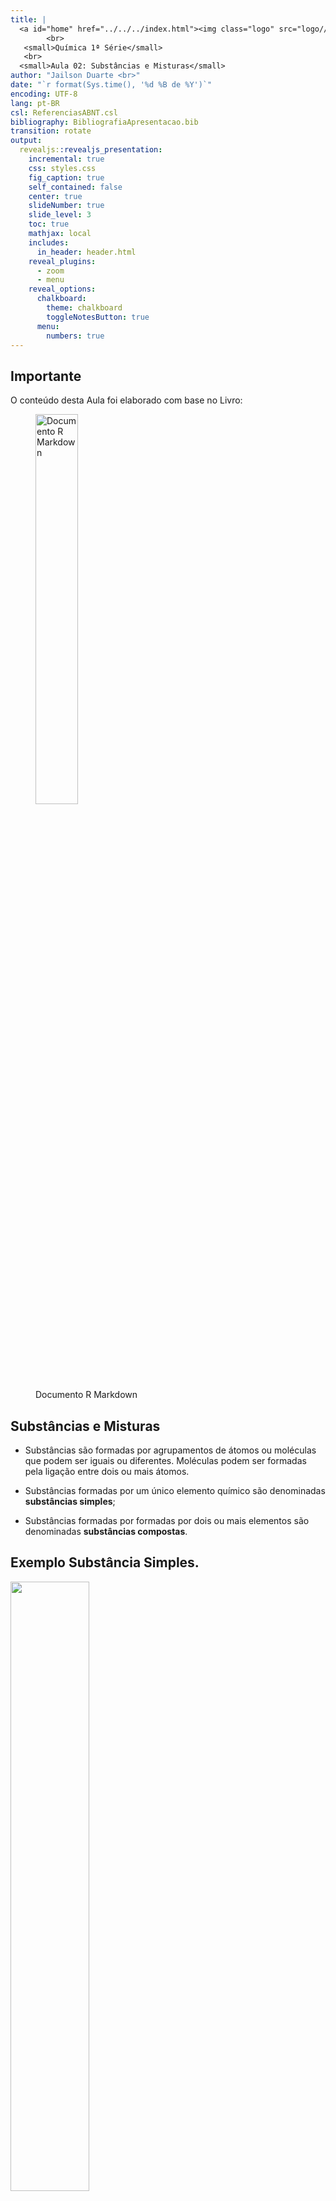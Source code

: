 ```yaml
---
title: |
  <a id="home" href="../../../index.html"><img class="logo" src="logo//logo.jpg"  alt="Home"></a>
        <br>
   <small>Química 1ª Série</small>
   <br>
  <small>Aula 02: Substâncias e Misturas</small>
author: "Jailson Duarte <br>" 
date: "`r format(Sys.time(), '%d %B de %Y')`"
encoding: UTF-8
lang: pt-BR
csl: ReferenciasABNT.csl
bibliography: BibliografiaApresentacao.bib
transition: rotate
output: 
  revealjs::revealjs_presentation:
    incremental: true
    css: styles.css
    fig_caption: true
    self_contained: false
    center: true
    slideNumber: true
    slide_level: 3
    toc: true
    mathjax: local
    includes:
      in_header: header.html
    reveal_plugins: 
      - zoom
      - menu
    reveal_options:
      chalkboard:
        theme: chalkboard
        toggleNotesButton: true
      menu:
        numbers: true
---
```


## Importante {.texto .posicao}

O conteúdo desta Aula foi elaborado com base no Livro:

![Documento R Markdown](Figuras//livro1.jpg){width="40%"}

## Substâncias e Misturas {.texto .posicao}

-   Substâncias são formadas por agrupamentos de átomos ou moléculas que podem ser iguais ou diferentes. Moléculas podem ser formadas  pela ligação entre dois ou mais átomos.

-   Substâncias formadas por um único elemento químico são denominadas **substâncias simples**;

- Substâncias formadas por formadas por dois ou mais elementos são denominadas **substâncias compostas**.

## Exemplo Substância Simples. {.texto}

![](Figuras//simples.gif){width="50%"}
<p class="fonte">**Fonte**: http://gtpinto.blogspot.com</p>

## Exemplo Substância Composta {.texto}

![](Figuras//composto.gif){width="50%"}
<p class="fonte">**Fonte**: http://gtpinto.blogspot.com</p>


## Mistura Homogênea e Mistura Heterogênea  {.texto}

- Quando diferentes substâncias se misturam, elas podem ser miscíveis ou não. Caso sejam miscíveis, a mistura formada por elas é classificada como **mistura homogênea**; caso contrário, é classificada como **mistura heterogênea**;

-  Como é possível identificar uma mistura homogênea ou heterogênea sem saber se as substâncias que a compõem são miscíveis?

## Mistura Homogênea e Mistura Heterogênea  {.texto}

- Se for possível enxergar as substâncias em separado (chamada de fase visual), essa mistura é heterogênea. Se não for possível enxergar as substâncias de modo separado, essa mistura pode ser homogênea.


## Mistura Homogênea e Mistura Heterogênea  {.texto}

![](Figuras//mistura1.jpg){width="50%"}

<p class="fonte">**Fonte**: https://vaiquimica.com.br/</p>




## Separação de misturas  {.texto}

As misturas podem ser separadas por meio de diferentes processos, que dependem das características dos materiais misturados. Alguns fatores físicos e químicos
são determinantes para as separações, como tamanho das partículas, temperaturas
de ebulição e fusão, e principalmente a densidade.


## Densidade  {.texto}

* **Densidade** é uma propriedade da matéria que relaciona a massa (m) e o volume (V) através da razão $d=\frac{m}{v}$. No Sistema Internacional de Unidades (SI), a unidade de medida da densidade é $kg/m^3$, na qual a massa é expressa em quilograma (kg) e o volume em metros cúbicos (m3). 

* Podemos utilizar como unidade de medida de volume o mililitro (mL), que é a capacidade
equivalente a 1 centímetro cúbico ($cm^3$), e o grama como unidade de massa, de
modo que a unidade de medida da densidade seja $g/mL$, que é equivalente a $g/cm^3$.


## Como podemos obter o volume de pequenos sólidos? {.texto}

* O volume de um pequeno sólido irregular pode ser determinado ao inseri-lo em uma proveta com volume inicialmente conhecido de água. A quantidade de água deslocada, depois da imersão do sólido, representa o volume desse objeto.

## Como podemos obter o volume de pequenos sólidos? {.texto}

![](Figuras//densidade.jpg){width="50%"}

## Métodos de separação de misturas {.texto}

**Catação**: método que utiliza as mãos ou um artefato para separar componentes de diferentes tamanhos de uma mistura heterogênea formada por sólidos ou sólido e líquido.

**Peneiração**: método em que uma mistura heterogênea formada por sólidos ou por um sólido e um líquido atravessa uma peneira.

**Ventilação**: método que utiliza a força do vento para separar o componente de maior densidade de uma mistura heterogênea formada por sólidos.

## Métodos de separação de misturas {.texto}

**Levigação**: método que utiliza a força de um líquido para separar o componente de maior densidade de uma mistura heterogênea formada por sólidos.

**Flotação**: método em que um gás é adicionado a uma mistura formada por um sólido e um líquido para haver interação entre um deles e as bolhas e, posteriormente, a separação.

**Separação magnética**: método que utiliza um ímã para atrair o componente metálico de uma mistura.

## Métodos de separação de misturas {.texto}

**Decantação**: método que utiliza a diferença de densidade e ausência de solubilidade para separar os componentes de uma mistura heterogênea formada por líquidos ou sólido e líquido.

**Centrifugação**: é o método que utiliza uma centrífuga para acelerar a decantação;

**Dissolução fracionada**: método em que um líquido é adicionado a uma mistura heterogênea de sólidos com o objetivo de dissolver um deles.

## Métodos de separação de misturas {.texto}

**Filtração simples**: método em que uma mistura heterogênea formada por um sólido e um líquido atravessa um filtro para que haja a separação dos componentes.

**Filtração a vácuo**: método em que uma mistura heterogênea formada por um sólido e um líquido atravessa um filtro, caindo em um recipiente com vácuo.

**Cristalização fracionada**: método em que os diferentes solutos dissolvidos em um solvente são separados à medida que o solvente sofre evaporação. Esse método baseia-se na diferença de solubilidade.

## Métodos de separação de misturas {.texto}

**Fusão fracionada**: método em que aquecemos uma mistura homogênea formada por sólidos para separar os componentes em razão dos diferentes pontos de fusão;

**Sublimação fracionada**: método em que aquecemos uma mistura homogênea formada por sólidos, sendo um deles sublimável.

**Destilação simples**: método em que aquecemos uma mistura homogênea formada por sólido e líquido, sendo o líquido separado do sólido por vaporização seguida de condensação.

**Destilação fracionada**: método em que aquecemos uma mistura homogênea formada por líquidos para separá-los em razão dos diferentes pontos de ebulição.


## ![](Figuras///atividades.jpg){width="30%"}

01. Um objeto de metal, de massa 14,5 g, é colocado em uma proveta contendo 50 mL de água. Após a imersão desse objeto, o volume medido na proveta é de 52 mL. Determine a
densidade, em g/mL, do objeto de metal.

## ![](Figuras///atividades.jpg){width="30%"}

Questão 02. Relacione o método de separação de misturas com a propriedade utilizada no processo de separação.

I. Decantação
II. Destilação
III. Extração por solvente

A. Solubilidade

B. Densidade

C. Temperatura de ebulição

## ![](Figuras///atividades.jpg){width="30%"}

Questão 03. Analise as afirmativas a seguir e julgue como verdadeiro (V) ou falso (F).

( ) Na filtração o sólido e o líquido são separados pela diferença do tamanho das partículas.

( ) A centrifugação é um processo de decantação acelerado pela força da gravidade.

( ) A separação na cromatografia é realizada pela interação dos componentes da mistura com a fase móvel e a fase estacionária.

## ![](Figuras///atividades.jpg){width="30%"}
04. (Vunesp) Na preparação do café, a água quente entra em contato com o pó e é separada no coador. As operações envolvidas nessa separação são, respectivamente:

a) destilação e decantação.

b) filtração e destilação.

c) destilação e coação.

d) extração e filtração.

e) extração e decantação.


## ![](Figuras///atividades.jpg){width="30%"}


05. (Unirio) Uma mistura formada por gasolina, água, serragem e sal de cozinha pode ser separada nos seus diversos componentes seguindo-se as seguintes etapas:

a) filtração, decantação e destilação.

b) catação e decantação.

c) sublimação e destilação.

d) prensagem e decantação.

e) destilação e decantação.

## ![](Figuras///atividades.jpg){width="30%"}

06. Cesgranrio) Numa das etapas do tratamento da água que abastece uma cidade, a água é mantida durante um certo tempo em tanques para que os sólidos em suspensão se depositem no fundo. A essa operação denominamos:

a) filtração.

b) sedimentação.

c) sifonação.

d) centrifugação.

e) cristalização.

## ![](Figuras///atividades.jpg){width="30%"}

07. (Unifor) Um sólido A está totalmente dissolvido num líquido B. É possível separar o solvente B da mistura por meio de uma:

a) centrifugação.

b) sifonação.

c) decantação.

d) filtração.

e) destilação.


## ![](Figuras///atividades.jpg){width="20%"}

08. (UnB) Julgue os itens a seguir, marcando C para os corretos e E para os errados.

1)A evaporação permite a separação de dois líquidos bastante voláteis.
2)É possível a separação de um material homogêneo líquido-líquido por destilação fracionada.
3)A separação de componentes do petróleo é feita com base na diferença entre as respectivas temperaturas de ebulição.
4)O princípio da destilação fracionada fundamenta-se na diferença de solubilidade dos sólidos de um material.



## ![](Figuras///atividades.jpg){width="20%"}

08. (UFRGS) Um sistema heterogêneo bifásico é formado por três líquidos diferentes A, B e C. Sabe-se que:

A e B são miscíveis entre si;
C é imiscível com A e com B;
A é mais volátil que B.
Com base nessas informações, os métodos mais adequados para separar os três líquidos são:

a) centrifugação e decantação.
b) decantação e fusão fracionada.
c) filtração e centrifugação.
d) filtração e destilação fracionada.
e) decantação e destilação fracionada.



## ![](Figuras///atividades.jpg){width="20%"}

09. (Cairu) Sobre processos de separação de materiais, indique a alternativa correta.

a) Coar café, um processo de separação de materiais, é um fenômeno físico.
b) Fase de um sistema são os componentes que formam esse sistema.
c) Um dos processos frequentemente usados para separar água do mar do sal é a filtração.
d) Quando as substâncias passam do estado sólido para o líquido, há evidência de que ocorreu reação química.
e) A destilação fracionada é um processo usado frequentemente para se separar dois sólidos.